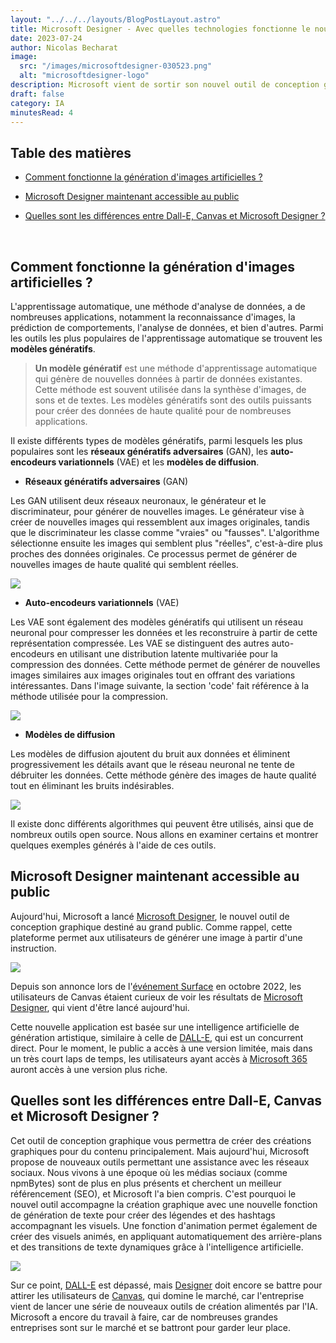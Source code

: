```yaml
---
layout: "../../../layouts/BlogPostLayout.astro"
title: Microsoft Designer - Avec quelles technologies fonctionne le nouvel outil de Microsoft ?
date: 2023-07-24
author: Nicolas Becharat
image:
  src: "/images/microsoftdesigner-030523.png"
  alt: "microsoftdesigner-logo"
description: Microsoft vient de sortir son nouvel outil de conception graphique pour concurrencer DALL-E, Canvas. Mais avant tout, comment fonctionne la génération d'images ?
draft: false
category: IA
minutesRead: 4
---
```


## Table des matières

* [Comment fonctionne la génération d'images artificielles ?](#comment-fonctionne-la-génération-dimages-artificielles)

* [Microsoft Designer maintenant accessible au public](#microsoft-designer-maintenant-accessible-au-public)

* [Quelles sont les différences entre Dall-E, Canvas et Microsoft Designer ?](#quelles-sont-les-différences-entre-dall-e-canvas-et-microsoft-designer)

<br/>

## Comment fonctionne la génération d'images artificielles ?

L'apprentissage automatique, une méthode d'analyse de données, a de nombreuses applications, notamment la reconnaissance d'images, la prédiction de comportements, l'analyse de données, et bien d'autres. Parmi les outils les plus populaires de l'apprentissage automatique se trouvent les **modèles génératifs**.

> **Un modèle génératif** est une méthode d'apprentissage automatique qui génère de nouvelles données à partir de données existantes. Cette méthode est souvent utilisée dans la synthèse d'images, de sons et de textes. Les modèles génératifs sont des outils puissants pour créer des données de haute qualité pour de nombreuses applications.

Il existe différents types de modèles génératifs, parmi lesquels les plus populaires sont les **réseaux génératifs adversaires** (GAN), les **auto-encodeurs variationnels** (VAE) et les **modèles de diffusion**.

- **Réseaux génératifs adversaires** (GAN)

Les GAN utilisent deux réseaux neuronaux, le générateur et le discriminateur, pour générer de nouvelles images. Le générateur vise à créer de nouvelles images qui ressemblent aux images originales, tandis que le discriminateur les classe comme "vraies" ou "fausses". L'algorithme sélectionne ensuite les images qui semblent plus "réelles", c'est-à-dire plus proches des données originales. Ce processus permet de générer de nouvelles images de haute qualité qui semblent réelles.

<img src="https://assets.website-files.com/637be5d0f2736f32b8ad98cd/638f92ae6484d7cd279898e3_aRLcuhOExj2sHW66VqLpidsjm0d9rtiDFQuZnjm44pWMhdmMPZXPUHNdMAG4GzLdCcsKvhVfbRcBiWoZWybV902Neom4fduIho8N_3yPie_3LP3PS4jUS3vd00U3gqP_s_8NMfgl.png" class="max-w-full h-auto block m-auto lg:max-w-[60%]" />

- **Auto-encodeurs variationnels** (VAE)

Les VAE sont également des modèles génératifs qui utilisent un réseau neuronal pour compresser les données et les reconstruire à partir de cette représentation compressée. Les VAE se distinguent des autres auto-encodeurs en utilisant une distribution latente multivariée pour la compression des données. Cette méthode permet de générer de nouvelles images similaires aux images originales tout en offrant des variations intéressantes. Dans l'image suivante, la section 'code' fait référence à la méthode utilisée pour la compression.

<img src= "https://assets.website-files.com/637be5d0f2736f32b8ad98cd/638f92ae6484d71aa09898e2_okJaN6yWnS_w7tk-MJecIln7qJm1xZxh3yK2Zk6-0_C5MIG_Nt6fsmYxxZemCaJROOUPRfR9XB9Gbqqx7p_j1F2G2G9fIFxLRhHTb5_3EAwGdvrDKfCvD6A_j49kPE2zcNtcjPWG.png" class="max-w-full h-auto block m-auto lg:max-w-[60%]" />

- **Modèles de diffusion**

Les modèles de diffusion ajoutent du bruit aux données et éliminent progressivement les détails avant que le réseau neuronal ne tente de débruiter les données. Cette méthode génère des images de haute qualité tout en éliminant les bruits indésirables.

<img src="https://developer-blogs.nvidia.com/wp-content/uploads/2022/04/Generation-with-Diffusion-Models.png"  class="max-w-full h-auto block m-auto lg:max-w-[60%]"/>

Il existe donc différents algorithmes qui peuvent être utilisés, ainsi que de nombreux outils open source. Nous allons en examiner certains et montrer quelques exemples générés à l'aide de ces outils.

## Microsoft Designer maintenant accessible au public

Aujourd'hui, Microsoft a lancé [Microsoft Designer](https://designer.microsoft.com/), le nouvel outil de conception graphique destiné au grand public. Comme rappel, cette plateforme permet aux utilisateurs de générer une image à partir d'une instruction.

<img src="https://designer.microsoft.com/designer-social.png"  class="max-w-full h-auto block m-auto lg:max-w-[60%]"/>

Depuis son annonce lors de l'[événement Surface](https://news.microsoft.com/october-2022-news-event/) en octobre 2022, les utilisateurs de Canvas étaient curieux de voir les résultats de [Microsoft Designer](https://designer.microsoft.com/), qui vient d'être lancé aujourd'hui.

Cette nouvelle application est basée sur une intelligence artificielle de génération artistique, similaire à celle de [DALL-E](https://openai.com/product/dall-e-2), qui est un concurrent direct. Pour le moment, le public a accès à une version limitée, mais dans un très court laps de temps, les utilisateurs ayant accès à [Microsoft 365](https://www.microsoft.com/fr-fr/microsoft-365?rtc=1) auront accès à une version plus riche.

## Quelles sont les différences entre Dall-E, Canvas et Microsoft Designer ?

Cet outil de conception graphique vous permettra de créer des créations graphiques pour du contenu principalement. Mais aujourd'hui, Microsoft propose de nouveaux outils permettant une assistance avec les réseaux sociaux. Nous vivons à une époque où les médias sociaux (comme npmBytes) sont de plus en plus présents et cherchent un meilleur référencement (SEO), et Microsoft l'a bien compris. C'est pourquoi le nouvel outil accompagne la création graphique avec une nouvelle fonction de génération de texte pour créer des légendes et des hashtags accompagnant les visuels. Une fonction d'animation permet également de créer des visuels animés, en appliquant automatiquement des arrière-plans et des transitions de texte dynamiques grâce à l'intelligence artificielle.

<img src="https://www.warketingdigital.net/wp-content/uploads/2022/10/Microsoft-lance-Designer.gif"  class="max-w-full h-auto block m-auto lg:max-w-[60%]"/>

Sur ce point, [DALL-E](https://openai.com/product/dall-e-2) est dépassé, mais [Designer](https://designer.microsoft.com/) doit encore se battre pour attirer les utilisateurs de [Canvas](https://www.canva.com/fr_fr/), qui domine le marché, car l'entreprise vient de lancer une série de nouveaux outils de création alimentés par l'IA. Microsoft a encore du travail à faire, car de nombreuses grandes entreprises sont sur le marché et se battront pour garder leur place.

